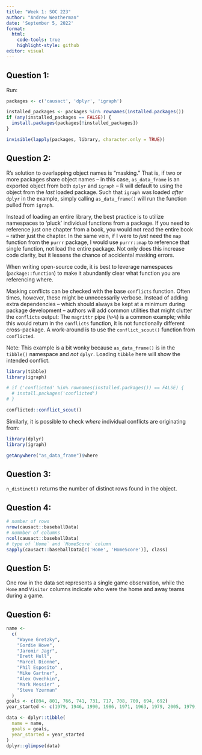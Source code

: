 ```yaml
---
title: "Week 1: SOC 223"
author: "Andrew Weatherman"
date: 'September 5, 2022'
format: 
  html:
    code-tools: true
    highlight-style: github
editor: visual
---
```


## Question 1:

Run:

```r

packages <- c('causact', 'dplyr', 'igraph')

installed_packages <- packages %in% rownames(installed.packages())
if (any(installed_packages == FALSE)) {
  install.packages(packages[!installed_packages])
}

invisible(lapply(packages, library, character.only = TRUE))
```

## Question 2:

R's solution to overlapping object names is "masking." That is, if two or more packages share object names -- in this case, `as_data_frame` is an exported object from both `dplyr` and `igraph` -- R will default to using the object from the *last* loaded package. Such that `igraph` was loaded *after* `dplyr` in the example, simply calling `as_data_frame()` will run the function pulled from `igraph`.

Instead of loading an entire library, the best practice is to utilize namespaces to 'pluck' individual functions from a package. If you need to reference just one chapter from a book, you would not read the entire book -- rather just the chapter. In the same vein, if I were to *just* need the `map` function from the `purrr` package, I would use `purrr::map` to reference that single function, not load the entire package. Not only does this increase code clarity, but it lessens the chance of accidental masking errors.

When writing open-source code, it is best to leverage namespaces (`package::function`) to make it abundantly clear what function you are referencing where.

Masking conflicts can be checked with the base `conflicts` function. Often times, however, these might be unnecessarily verbose. Instead of adding extra dependencies -- which should always be kept at a minimum during package development -- authors will add common utilities that might clutter the `conflicts` output: The `magrittr` pipe (`%>%`) is a common example; while this would return in the `conflicts` function, it is not functionally different cross-package. A work-around is to use the `conflict_scout()` function from `conflicted`.

Note: This example is a bit wonky because `as_data_frame()` is in the `tibble()` namespace and *not* `dplyr`. Loading `tibble` here will show the intended conflict.

```r
library(tibble)
library(igraph)

# if ('conflicted' %in% rownames(installed.packages()) == FALSE) {
  # install.packages('conflicted')
# }

conflicted::conflict_scout()
```

Similarly, it is possible to check *where* individual conflicts are originating from:

```r
library(dplyr)
library(igraph)

getAnywhere("as_data_frame")$where
```

## Question 3:

`n_distinct()` returns the number of distinct rows found in the object.

## Question 4:

```r
# number of rows
nrow(causact::baseballData)
# nummber of columns
ncol(causact::baseballData)
# type of `Home` and `HomeScore` column
sapply(causact::baseballData[c('Home', 'HomeScore')], class)
```

## Question 5:

One row in the data set represents a single game observation, while the `Home` and `Visitor` columns indicate who were the home and away teams during a game.

## Question 6:

```r
name <-
  c(
    "Wayne Gretzky",
    "Gordie Howe",
    "Jaromir Jagr",
    "Brett Hull",
    "Marcel Dionne",
    "Phil Esposito" ,
    "Mike Gartner",
    "Alex Ovechkin",
    "Mark Messier" ,
    "Steve Yzerman"
  )
goals <- c(894, 801, 766, 741, 731, 717, 708, 700, 694, 692)
year_started <- c(1979, 1946, 1990, 1986, 1971, 1963, 1979, 2005, 1979, 1983)
```

```r
data <- dplyr::tibble(
  name = name,
  goals = goals,
  year_started = year_started
)
dplyr::glimpse(data)
```
